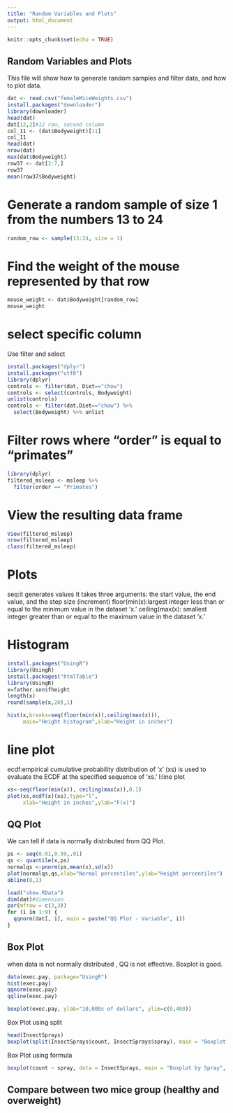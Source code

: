 ```yaml
---
title: "Random Variables and Plots"
output: html_document
---
```


```r
knitr::opts_chunk$set(echo = TRUE)
```

## Random Variables and Plots

This file will show how to generate random samples and filter data, and how to plot data. 


```r
dat <- read.csv("femaleMiceWeights.csv")
install.packages("downloader") 
library(downloader)
head(dat)
dat[12,2]#12 row, second column
col_11 <- (dat$Bodyweight)[11]
col_11 
head(dat)
nrow(dat)
max(dat$Bodyweight)
row37 <- dat[3:7,]
row37
mean(row37$Bodyweight)
```

# Generate a random sample of size 1 from the numbers 13 to 24

```r
random_row <- sample(13:24, size = 1)
```

# Find the weight of the mouse represented by that row
```r
mouse_weight <- dat$Bodyweight[random_row]
mouse_weight
```

# select specific column

Use filter and select 

```r
install.packages("dplyr")
install.packages("utf8")
library(dplyr)
controls <- filter(dat, Diet=="chow")
controls <- select(controls, Bodyweight)
unlist(controls)
controls <- filter(dat,Diet=="chow") %>% 
  select(Bodyweight) %>% unlist
```


# Filter rows where "order" is equal to "primates"

```r
library(dplyr)
filtered_msleep <- msleep %>%
  filter(order == "Primates")
```


# View the resulting data frame

```r
View(filtered_msleep)
nrow(filtered_msleep)
class(filtered_msleep)
```

# Plots 

seq:it generates values
It takes three arguments: the start value, the end value, and the step size (increment)
floor(min(x):largest integer less than or equal to the minimum value in the dataset 'x.'
ceiling(max(x):  smallest integer greater than or equal to the maximum value in the dataset 'x.'

# Histogram
```r
install.packages("UsingR")
library(UsingR)
install.packages("htmlTable")
library(UsingR)
x=father.son$fheight
length(x)
round(sample(x,20),1)

hist(x,breaks=seq(floor(min(x)),ceiling(max(x))),
     main="Height histogram",xlab="Height in inches")
```

# line plot
ecdf:empirical cumulative probability distribution of 'x'
(xs) is used to evaluate the ECDF at the specified sequence of 'xs.'
l:line plot 
```r
xs<-seq(floor(min(x)), ceiling(max(x)),0.1)
plot(xs,ecdf(x)(xs),type="l",
     xlab="Height in inches",ylab="F(x)")
```


## QQ Plot

We can tell if data is normally distributed from QQ Plot. 

```r
ps <- seq(0.01,0.99,.01)
qs <- quantile(x,ps)
normalqs <-pnorm(ps,mean(x),sd(x))
plot(normalqs,qs,xlab="Normal percentiles",ylab="Height percentiles")
abline(0,1) 

load("skew.RData")
dim(dat)#dimension
par(mfrow = c(3,3))
for (i in 1:9) {
  qqnorm(dat[, i], main = paste("QQ Plot - Variable", i))
}
```

## Box Plot
when data is not normally distributed , QQ is not effective. Boxplot is good. 

```r
data(exec.pay, package="UsingR")
hist(exec.pay)
qqnorm(exec.pay)
qqline(exec.pay)

boxplot(exec.pay, ylab="10,000s of dollars", ylim=c(0,400))
```

Box Plot using split

```r
head(InsectSprays)
boxplot(split(InsectSprays$count, InsectSprays$spray), main = "Boxplot by Spray", xlab = "Spray", ylab = "Count")
```

Box Plot using formula

```r
boxplot(count ~ spray, data = InsectSprays, main = "Boxplot by Spray", xlab = "Spray", ylab = "Count")
```


## Compare between two mice group (healthy and overweight)

